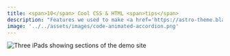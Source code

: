 ```yaml
---
title: <span>10</span> Cool CSS & HTML <span>tips</span>
description: "Features we used to make <a href='https://astro-theme.blackspike.com'>astro-theme.blackspike.com</a>"
image: '../../assets/images/code-animated-accordion.png'
---
```



<VideoPlayer
  classes="w-[540px] right-[160px] top-[20px]"
  name="animated-accordion"
/>

<Image
  src={screen}
  alt="Three iPads showing sections of the demo site"
  class="rounded-xl absolute z-1 w-[440px] right-[20px] top-[60px] hover:z-10"
/>